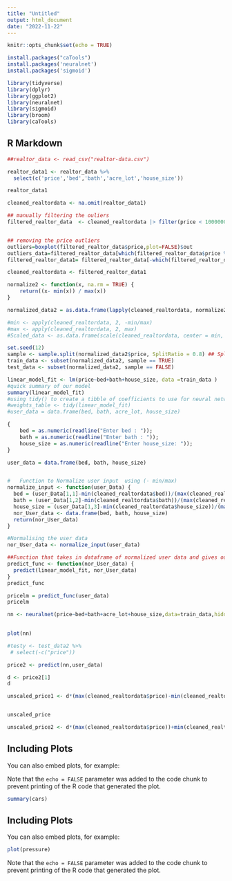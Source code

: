 ```yaml
---
title: "Untitled"
output: html_document
date: "2022-11-22"
---
```


```r
knitr::opts_chunk$set(echo = TRUE)
```

```r
install.packages("caTools")
install.packages('neuralnet')
install.packages('sigmoid')
```


```r

library(tidyverse)
library(dplyr)
library(ggplot2)
library(neuralnet)
library(sigmoid)
library(broom)
library(caTools)
```

## R Markdown


```r
##realtor_data <- read_csv("realtor-data.csv")
```

```r
realtor_data1 <- realtor_data %>%
  select(c('price','bed','bath','acre_lot','house_size'))

realtor_data1
```

```r

cleaned_realtordata <- na.omit(realtor_data1)

## manually filtering the ouliers
filtered_realtor_data  <- cleaned_realtordata |> filter(price < 1000000 && bed < 15 && bath < 9 && acre_lot > 0 && acre_lot < 5000 && house_size < 10000 )


## removing the price outliers 
outliers=boxplot(filtered_realtor_data$price,plot=FALSE)$out
outliers_data=filtered_realtor_data[which(filtered_realtor_data$price %in% outliers),]
filtered_realtor_data1= filtered_realtor_data[-which(filtered_realtor_data$price %in% outliers),]

cleaned_realtordata <- filtered_realtor_data1
```

```r

normalize2 <- function(x, na.rm = TRUE) {
    return((x- min(x)) / max(x))
}

normalized_data2 = as.data.frame(lapply(cleaned_realtordata, normalize2))

#min <- apply(cleaned_realtordata, 2, -min/max)
#max <- apply(cleaned_realtordata, 2, max)
#Scaled_data <- as.data.frame(scale(cleaned_realtordata, center = min, scale = max - min))

set.seed(12)
sample <- sample.split(normalized_data2$price, SplitRatio = 0.8) ## Splitting train and test data, train data = 80% of data 
train_data <- subset(normalized_data2, sample == TRUE)
test_data <- subset(normalized_data2, sample == FALSE)
```




```r
linear_model_fit <- lm(price~bed+bath+house_size, data =train_data )
#quick summary of our model
summary(linear_model_fit)
#using tidy() to create a tibble of coefficients to use for neural network weights later
#weights_table <- tidy(linear_model_fit)
#user_data = data.frame(bed, bath, acre_lot, house_size)
```


```r
{
    bed = as.numeric(readline("Enter bed : "));
    bath = as.numeric(readline("Enter bath : "));
    house_size = as.numeric(readline("Enter house_size: "));
}

user_data = data.frame(bed, bath, house_size)


#   Function to Normalize user input  using (- min/max)
normalize_input <- function(user_Data) {
  bed = (user_Data[1,1]-min(cleaned_realtordata$bed))/(max(cleaned_realtordata$bed))
  bath = (user_Data[1,2]-min(cleaned_realtordata$bath))/(max(cleaned_realtordata$bath))
  house_size = (user_Data[1,3]-min(cleaned_realtordata$house_size))/(max(cleaned_realtordata$house_size))
  nor_User_data <- data.frame(bed, bath, house_size)
  return(nor_User_data)
}

#Normalising the user data 
nor_User_data <- normalize_input(user_data)


```


```r

##Function that takes in dataframe of normalized user data and gives out the output
predict_func <- function(nor_User_data) {
  predict(linear_model_fit, nor_User_data)
}
predict_func

```

```r
pricelm = predict_func(user_data)
pricelm
```


```r
nn <- neuralnet(price~bed+bath+acre_lot+house_size,data=train_data,hidden=1, threshold=0.00001,linear.output=TRUE)
            
```

```r
plot(nn)

```


```r
#testy <- test_data2 %>%
 # select(-c("price"))
```



```r
price2 <- predict(nn,user_data)

d <- price2[1]  
d
```

```r
unscaled_price1 <- d*(max(cleaned_realtordata$price)-min(cleaned_realtordata$price))+min(cleaned_realtordata$price)


unscaled_price

unscaled_price2 <- d*(max(cleaned_realtordata$price))+min(cleaned_realtordata$price)

```
























## Including Plots

You can also embed plots, for example:



Note that the `echo = FALSE` parameter was added to the code chunk to prevent printing of the R code that generated the plot.






```r
summary(cars)
```

## Including Plots

You can also embed plots, for example:

```r
plot(pressure)
```

Note that the `echo = FALSE` parameter was added to the code chunk to prevent printing of the R code that generated the plot.
